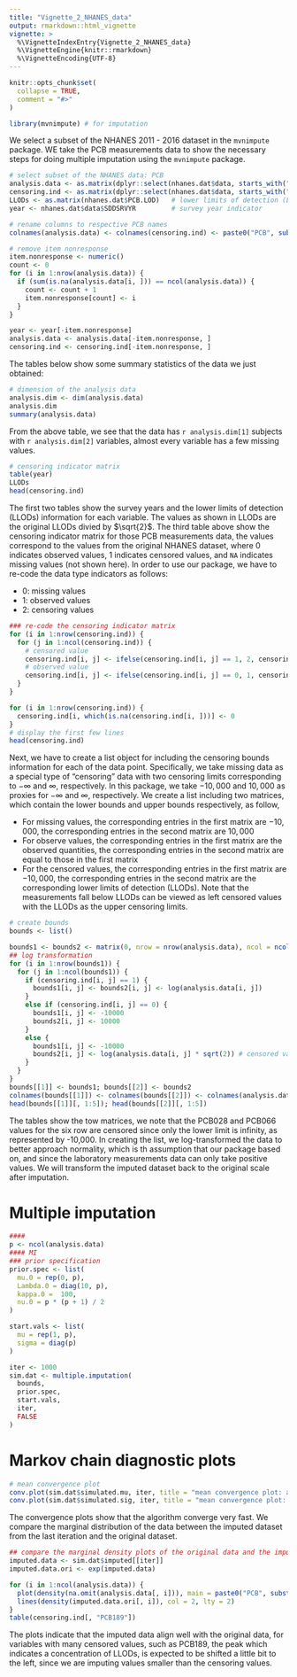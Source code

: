 ```yaml
---
title: "Vignette_2_NHANES_data"
output: rmarkdown::html_vignette
vignette: >
  %\VignetteIndexEntry{Vignette_2_NHANES_data}
  %\VignetteEngine{knitr::rmarkdown}
  %\VignetteEncoding{UTF-8}
---
```


```r
knitr::opts_chunk$set(
  collapse = TRUE,
  comment = "#>"
)
```

```r
library(mvnimpute) # for imputation
```

We select a subset of the NHANES 2011 - 2016 dataset in the `mvnimpute` package. WE take the PCB measurements data to show the necessary steps for doing multiple imputation using the `mvnimpute` package.

```r
# select subset of the NHANES data: PCB
analysis.data <- as.matrix(dplyr::select(nhanes.dat$data, starts_with("LBC") & !ends_with("LA")))                      
censoring.ind <- as.matrix(dplyr::select(nhanes.dat$data, starts_with("LBD")))
LLODs <- as.matrix(nhanes.dat$PCB.LOD)   # lower limits of detection (LLODs)
year <- nhanes.dat$data$SDDSRVYR         # survey year indicator

# rename columns to respective PCB names
colnames(analysis.data) <- colnames(censoring.ind) <- paste0("PCB", substr(colnames(analysis.data), 4, 6))

# remove item nonresponse
item.nonresponse <- numeric()
count <- 0
for (i in 1:nrow(analysis.data)) {
  if (sum(is.na(analysis.data[i, ])) == ncol(analysis.data)) {
    count <- count + 1
    item.nonresponse[count] <- i
  }
}

year <- year[-item.nonresponse]
analysis.data <- analysis.data[-item.nonresponse, ]
censoring.ind <- censoring.ind[-item.nonresponse, ]
```

The tables below show some summary statistics of the data we just obtained: 

```r
# dimension of the analysis data
analysis.dim <- dim(analysis.data)
analysis.dim
summary(analysis.data)
```

From the above table, we see that the data has `r analysis.dim[1]` subjects with `r analysis.dim[2]` variables, almost every variable has a few missing values.

```r
# censoring indicator matrix
table(year)
LLODs
head(censoring.ind)
```

The first two tables show the survey years and the lower limits of detection (LLODs) information for each variable. The values as shown in LLODs are the original LLODs divied by $\sqrt{2}$. The third table above show the censoring indicator matrix for those PCB measurements data, the values correspond to the values from the original NHANES dataset, where 0 indicates observed values, 1 indicates censored values, and `NA` indicates missing values (not shown here). In order to use our package, we have to re-code the data type indicators as follows:

* 0: missing values
* 1: observed values
* 2: censoring values

```r
### re-code the censoring indicator matrix
for (i in 1:nrow(censoring.ind)) {
  for (j in 1:ncol(censoring.ind)) {
    # censored value
    censoring.ind[i, j] <- ifelse(censoring.ind[i, j] == 1, 2, censoring.ind[i, j])
    # observed value
    censoring.ind[i, j] <- ifelse(censoring.ind[i, j] == 0, 1, censoring.ind[i, j])
  }
}

for (i in 1:nrow(censoring.ind)) {
  censoring.ind[i, which(is.na(censoring.ind[i, ]))] <- 0
}
# display the first few lines
head(censoring.ind)
```

Next, we have to create a list object for including the censoring bounds information for each of the data point. Specifically, we take missing data as a special type of "censoring" data with two censoring limits corresponding to $-\infty$ and $\infty$, respectively. In this package, we take $-10,000$ and $10,000$ as proxies for $-\infty$ and $\infty$, respectively. We create a list including two matrices, which contain the lower bounds and upper bounds respectively, as follow,

* For missing values, the corresponding entries in the first matrix are $-10,000$, the corresponding entries in the second matrix are $10,000$
* For observe values, the corresponding entries in the first matrix are the observed quantities, the corresponding entries in the second matrix are equal to those in the first matrix
* For the censored values, the corresponding entries in the first matrix are $-10,000$, the corresponding entries in the second matrix are the corresponding lower limits of detection (LLODs). Note that the measurements fall below LLODs can be viewed as left censored values with the LLODs as the upper censoring limits.

```r
# create bounds
bounds <- list()

bounds1 <- bounds2 <- matrix(0, nrow = nrow(analysis.data), ncol = ncol(analysis.data))
## log transformation
for (i in 1:nrow(bounds1)) {
  for (j in 1:ncol(bounds1)) {
    if (censoring.ind[i, j] == 1) {
      bounds1[i, j] <- bounds2[i, j] <- log(analysis.data[i, j])
    }
    else if (censoring.ind[i, j] == 0) {
      bounds1[i, j] <- -10000
      bounds2[i, j] <- 10000
    }
    else {
      bounds1[i, j] <- -10000
      bounds2[i, j] <- log(analysis.data[i, j] * sqrt(2)) # censored values are LLODs/sqrt(2)
    }
  }
}
bounds[[1]] <- bounds1; bounds[[2]] <- bounds2
colnames(bounds[[1]]) <- colnames(bounds[[2]]) <- colnames(analysis.data)
head(bounds[[1]][, 1:5]); head(bounds[[2]][, 1:5])
```

The tables show the tow matrices, we note that the PCB028 and PCB066 values for the six row are censored since only the lower limit is infinity, as represented by -10,000. In creating the list, we log-transformed the data to better approach normality, which is th assumption that our package based on, and since the laboratory measurements data can only take positive values. We will transform the imputed dataset back to the original scale after imputation.

# Multiple imputation

```r
####
p <- ncol(analysis.data)
#### MI
### prior specification
prior.spec <- list(
  mu.0 = rep(0, p),
  Lambda.0 = diag(10, p),
  kappa.0 =  100,
  nu.0 = p * (p + 1) / 2
)

start.vals <- list(
  mu = rep(1, p),
  sigma = diag(p)
)

iter <- 1000
sim.dat <- multiple.imputation(
  bounds,
  prior.spec,
  start.vals,
  iter,
  FALSE
)
```

# Markov chain diagnostic plots

```r
# mean convergence plot
conv.plot(sim.dat$simulated.mu, iter, title = "mean convergence plot: all PCB")
conv.plot(sim.dat$simulated.sig, iter, title = "mean convergence plot: all PCB")
```

The convergence plots show that the algorithm converge very fast. We compare the marginal distribution of the data between the imputed dataset from the last iteration and the original dataset.

```r
## compare the marginal density plots of the original data and the imputed data (last iteration)
imputed.data <- sim.dat$imputed[[iter]]
imputed.data.ori <- exp(imputed.data)

for (i in 1:ncol(analysis.data)) {
  plot(density(na.omit(analysis.data[, i])), main = paste0("PCB", substr(colnames(analysis.data)[i], 4, 6)))
  lines(density(imputed.data.ori[, i]), col = 2, lty = 2)
}
table(censoring.ind[, "PCB189"])
```

The plots indicate that the imputed data align well with the original data, for variables with many censored values, such as PCB189, the peak which indicates a concentration of LLODs, is expected to be shifted a little bit to the left, since we are imputing values smaller than the censoring values.


